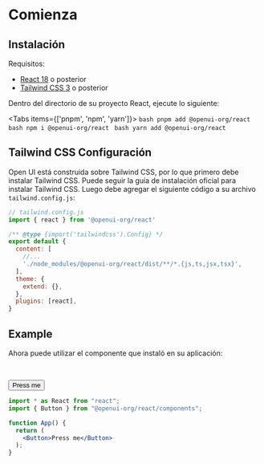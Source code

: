
# Comienza

## Instalación

Requisitos:

- [React 18](https://reactjs.org/) o posterior
- [Tailwind CSS 3](https://tailwindcss.com/) o posterior

Dentro del directorio de su proyecto React, ejecute lo siguiente:

<Tabs items={['pnpm', 'npm', 'yarn']}>
  <Tab>
    ```bash
    pnpm add @openui-org/react
    ```
  </Tab>
  <Tab>
    ```bash
    npm i @openui-org/react
    ```
  </Tab>
  <Tab>
    ```bash
    yarn add @openui-org/react
    ```
  </Tab>
</Tabs>


## Tailwind CSS Configuración

Open UI está construida sobre Tailwind CSS, por lo que primero debe instalar Tailwind CSS. Puede seguir la guía de instalación oficial para instalar Tailwind CSS. Luego debe agregar el siguiente código a su archivo `tailwind.config.js`:


```jsx
// tailwind.config.js
import { react } from '@openui-org/react'

/** @type {import('tailwindcss').Config} */
export default {
  content: [
    //...
    './node_modules/@openui-org/react/dist/**/*.{js,ts,jsx,tsx}',
  ],
  theme: {
    extend: {},
  },
  plugins: [react],
}

```

## Example

Ahora puede utilizar el componente que instaló en su aplicación:

<br/>

<Button>Press me</Button>

```jsx
import * as React from "react";
import { Button } from "@openui-org/react/components";

function App() {
  return (
    <Button>Press me</Button>
  );
}
```